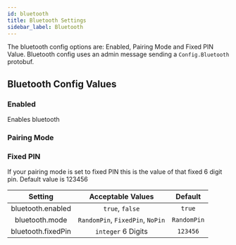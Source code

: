 ```yaml
---
id: bluetooth
title: Bluetooth Settings
sidebar_label: Bluetooth
---
```



The bluetooth config options are: Enabled, Pairing Mode and Fixed PIN Value.  Bluetooth config uses an admin message sending a `Config.Bluetooth` protobuf.

## Bluetooth Config Values

### Enabled

Enables bluetooth

### Pairing Mode

### Fixed PIN

If your pairing mode is set to fixed PIN this is the value of that fixed 6 digit pin. Default value is 123456



|          Setting          |  Acceptable Values  | Default |
| :-----------------------: | :-----------------: | :-----: |
| bluetooth.enabled |   `true`, `false`   | `true` |
|  bluetooth.mode  |   `RandomPin`, `FixedPin`, `NoPin`   | `RandomPin` |
| bluetooth.fixedPin  | `integer` 6 Digits |   `123456`   |



